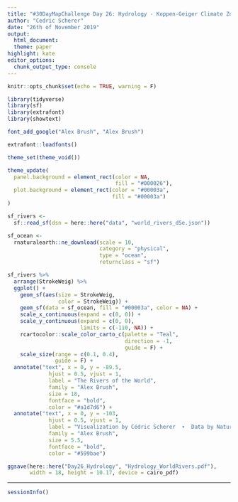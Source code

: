 ```yaml
---
title: "#30DayMapChallenge Day 26: Hydrology - Koppen-Geiger Climate Zones"
author: "Cedric Scherer"
date: "26th of November 2019"
output:
  html_document:
  theme: paper
highlight: kate
editor_options:
  chunk_output_type: console
---
```

  
```r
knitr::opts_chunk$set(echo = TRUE, warning = F)
```

```r
library(tidyverse)
library(sf)
library(extrafont)
library(showtext)

font_add_google("Alex Brush", "Alex Brush")

extrafont::loadfonts()

theme_set(theme_void())

theme_update(
  panel.background = element_rect(color = NA, 
                                  fill = "#000026"),
  plot.background = element_rect(color = "#00003a", 
                                 fill = "#00003a")
)
```

```r
sf_rivers <-
  sf::read_sf(dsn = here::here("data", "world_rivers_dSe.json"))

sf_ocean <-
  rnaturalearth::ne_download(scale = 10, 
                             category = "physical", 
                             type = "ocean",
                             returnclass = "sf")
```

```r
sf_rivers %>% 
  arrange(StrokeWeig) %>% 
  ggplot() + 
    geom_sf(aes(size = StrokeWeig, 
                color = StrokeWeig)) +
    geom_sf(data = sf_ocean, fill = "#00003a", color = NA) + 
    scale_x_continuous(expand = c(0, 0)) +
    scale_y_continuous(expand = c(0, 0),
                       limits = c(-110, NA)) +
    rcartocolor::scale_color_carto_c(palette = "Teal", 
                                     direction = -1,
                                     guide = F) +
    scale_size(range = c(0.1, 0.4),
               guide = F) +
  annotate("text", x = 0, y = -89.5, 
             hjust = 0.5, vjust = 1,
             label = "The Rivers of the World",
             family = "Alex Brush", 
             size = 18,
             fontface = "bold",
             color = "#a1d7d6") +
  annotate("text", x = 0, y = -103, 
             hjust = 0.5, vjust = 1,
             label = "Visualization by Cédric Scherer  ∙  Data by Natural Earth",
             family = "Alex Brush", 
             size = 5.5,
             fontface = "bold",
             color = "#599bae")

ggsave(here::here("Day26_Hydrology", "Hydrology_WorldRivers.pdf"),
       width = 18, height = 10.17, device = cairo_pdf)
```

***
  
```r
sessionInfo()
```
